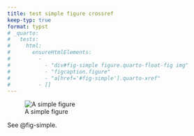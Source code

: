 ```yaml
---
title: test simple figure crossref
keep-typ: true
format: typst
# _quarto:
#   tests:
#     html:
#       ensureHtmlElements:
#         - 
#           - "div#fig-simple figure.quarto-float-fig img"
#           - "figcaption.figure"
#           - "a[href='#fig-simple'].quarto-xref"
#         - []
---
```


![A simple figure](img/surus.jpg){#fig-simple}

See @fig-simple.

